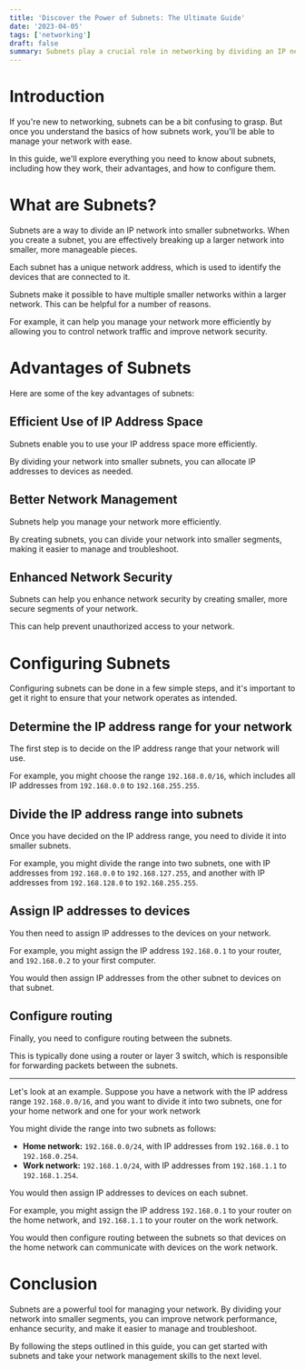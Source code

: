 ```yaml
---
title: 'Discover the Power of Subnets: The Ultimate Guide'
date: '2023-04-05'
tags: ['networking']
draft: false
summary: Subnets play a crucial role in networking by dividing an IP network into smaller subnetworks. They enable efficient use of IP address space and enhance network security. In this article, we’ll dive deep into subnets, discussing everything from their basics to advanced concepts, and explore how to use them to their fullest potential.
---
```


# Introduction

If you're new to networking, subnets can be a bit confusing to grasp. But once you understand the basics of how subnets work, you'll be able to manage your network with ease.

In this guide, we'll explore everything you need to know about subnets, including how they work, their advantages, and how to configure them.

# What are Subnets?

Subnets are a way to divide an IP network into smaller subnetworks. When you create a subnet, you are effectively breaking up a larger network into smaller, more manageable pieces.

Each subnet has a unique network address, which is used to identify the devices that are connected to it.

Subnets make it possible to have multiple smaller networks within a larger network. This can be helpful for a number of reasons.

For example, it can help you manage your network more efficiently by allowing you to control network traffic and improve network security.

# Advantages of Subnets

Here are some of the key advantages of subnets:

## Efficient Use of IP Address Space

Subnets enable you to use your IP address space more efficiently.

By dividing your network into smaller subnets, you can allocate IP addresses to devices as needed.

## Better Network Management

Subnets help you manage your network more efficiently.

By creating subnets, you can divide your network into smaller segments, making it easier to manage and troubleshoot.

## Enhanced Network Security

Subnets can help you enhance network security by creating smaller, more secure segments of your network.

This can help prevent unauthorized access to your network.

# Configuring Subnets

Configuring subnets can be done in a few simple steps, and it's important to get it right to ensure that your network operates as intended.

## Determine the IP address range for your network

The first step is to decide on the IP address range that your network will use.

For example, you might choose the range `192.168.0.0/16`, which includes all IP addresses from `192.168.0.0` to `192.168.255.255`.

## Divide the IP address range into subnets

Once you have decided on the IP address range, you need to divide it into smaller subnets.

For example, you might divide the range into two subnets, one with IP addresses from `192.168.0.0` to `192.168.127.255`, and another with IP addresses from `192.168.128.0` to `192.168.255.255`.

## Assign IP addresses to devices

You then need to assign IP addresses to the devices on your network.

For example, you might assign the IP address `192.168.0.1` to your router, and `192.168.0.2` to your first computer.

You would then assign IP addresses from the other subnet to devices on that subnet.

## Configure routing

Finally, you need to configure routing between the subnets.

This is typically done using a router or layer 3 switch, which is responsible for forwarding packets between the subnets.

---

Let's look at an example. Suppose you have a network with the IP address range `192.168.0.0/16`, and you want to divide it into two subnets, one for your home network and one for your work network

You might divide the range into two subnets as follows:

- **Home network:** `192.168.0.0/24`, with IP addresses from `192.168.0.1` to `192.168.0.254`.
- **Work network:** `192.168.1.0/24`, with IP addresses from `192.168.1.1` to `192.168.1.254`.

You would then assign IP addresses to devices on each subnet.

For example, you might assign the IP address `192.168.0.1` to your router on the home network, and `192.168.1.1` to your router on the work network.

You would then configure routing between the subnets so that devices on the home network can communicate with devices on the work network.

# Conclusion

Subnets are a powerful tool for managing your network. By dividing your network into smaller segments, you can improve network performance, enhance security, and make it easier to manage and troubleshoot.

By following the steps outlined in this guide, you can get started with subnets and take your network management skills to the next level.
